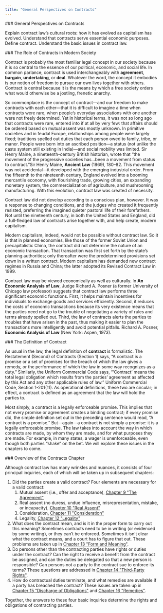 ```yaml
---
title: "General Perspectives on Contracts"
---
```

<div className="content-chunk" data-subsection-id = "">
### General Perspectives on Contracts

<Info title="LEARNING OBJECTIVES">Explain contract law’s cultural roots: how it has evolved as capitalism has evolved. Understand that contracts serve essential economic purposes. Define contract. Understand the basic issues in contract law.</Info>
</div>
<div className="content-chunk" data-subsection-id = "The-Role-of-Contracts-in-Modern-Society-28t">
### The Role of Contracts in Modern Society

Contract is probably the most familiar legal concept in our society because it is so central to the essence of our political, economic, and social life. In common parlance, contract is used interchangeably with __agreement__, __bargain__, __undertaking__, or __deal__. Whatever the word, the concept it embodies is our notion of freedom to pursue our own lives together with others. Contract is central because it is the means by which a free society orders what would otherwise be a jostling, frenetic anarchy.

So commonplace is the concept of contract—and our freedom to make contracts with each other—that it is difficult to imagine a time when contracts were rare, when people’s everyday associations with one another were not freely determined. Yet in historical terms, it was not so long ago that contracts were rare, entered into if at all by very few: that affairs should be ordered based on mutual assent was mostly unknown. In primitive societies and in feudal Europe, relationships among people were largely fixed; traditions spelled out duties that each person owed to family, tribe, or manor. People were born into an ascribed position—a status (not unlike the caste system still existing in India)—and social mobility was limited. Sir Henry Maine, a nineteenth-century British historian, wrote that “the movement of the progressive societies has…been a movement from status to contract.”Sir Henry Maine, __Ancient Law__ (1869), 180–82. This movement was not accidental—it developed with the emerging industrial order. From the fifteenth to the nineteenth century, England evolved into a booming mercantile economy, with flourishing trade, growing cities, an expanding monetary system, the commercialization of agriculture, and mushrooming manufacturing. With this evolution, contract law was created of necessity.

Contract law did not develop according to a conscious plan, however. It was a response to changing conditions, and the judges who created it frequently resisted, preferring the imagined quieter pastoral life of their forefathers. Not until the nineteenth century, in both the United States and England, did a full-fledged law of contracts arise together with, and help create, modern capitalism.

Modern capitalism, indeed, would not be possible without contract law. So it is that in planned economies, like those of the former Soviet Union and precapitalistic China, the contract did not determine the nature of an economic transaction. That transaction was first set forth by the state’s planning authorities; only thereafter were the predetermined provisions set down in a written contract. Modern capitalism has demanded new contract regimes in Russia and China; the latter adopted its Revised Contract Law in 1999.

Contract law may be viewed economically as well as culturally. In __An Economic Analysis of Law__, Judge Richard A. Posner (a former University of Chicago law professor) suggests that contract law performs three significant economic functions. First, it helps maintain incentives for individuals to exchange goods and services efficiently. Second, it reduces the costs of economic transactions because its very existence means that the parties need not go to the trouble of negotiating a variety of rules and terms already spelled out. Third, the law of contracts alerts the parties to troubles that have arisen in the past, thus making it easier to plan the transactions more intelligently and avoid potential pitfalls. Richard A. Posner, __Economic Analysis of Law__ (New York: Aspen, 1973).
</div>
<div className="content-chunk" data-subsection-id = "The-Definition-of-Contract-27t">
### The Definition of Contract 

As usual in the law, the legal definition of **contract** is formalistic. The Restatement (Second) of Contracts (Section 1) says, “A contract is a promise or a set of promises for the breach of which the law gives a remedy, or the performance of which the law in some way recognizes as a duty.” Similarly, the Uniform Commercial Code says, “‘Contract’ means the total legal obligation which results from the parties’ agreement as affected by this Act and any other applicable rules of law.” Uniform Commercial Code, Section 1-201(11). As operational definitions, these two are circular; in effect, a contract is defined as an agreement that the law will hold the parties to.

Most simply, a contract is a legally enforceable promise. This implies that not every promise or agreement creates a binding contract; if every promise did, the simple definition set out in the preceding sentence would read, “A contract is a promise.” But—again—a contract is not simply a promise: it is a legally enforceable promise. The law takes into account the way in which contracts are made, by whom they are made, and for what purposes they are made. For example, in many states, a wager is unenforceable, even though both parties “shake” on the bet. We will explore these issues in the chapters to come.
</div>
<div className="content-chunk" data-subsection-id = "Overview-of-the-Contracts-Chapter-29t">
### Overview of the Contracts Chapter

Although contract law has many wrinkles and nuances, it consists of four principal inquiries, each of which will be taken up in subsequent chapters:

1.  Did the parties create a valid contract? Four elements are necessary for a valid contract:
    1.  Mutual assent (i.e., offer and acceptance), [Chapter 9 "The Agreement"](https://saylordotorg.github.io/text_business-law-and-the-legal-environment-v1.0-a/mayer_1.0-ch09#mayer_1.0-ch09)
    2.  Real assent (no duress, undue influence, misrepresentation, mistake, or incapacity), [Chapter 10 "Real Assent"](https://saylordotorg.github.io/text_business-law-and-the-legal-environment-v1.0-a/mayer_1.0-ch10#mayer_1.0-ch10)
    3.  Consideration, [Chapter 11 "Consideration"](https://saylordotorg.github.io/text_business-law-and-the-legal-environment-v1.0-a/mayer_1.0-ch11#mayer_1.0-ch11)
    4.  Legality, [Chapter 12 "Legality"](https://saylordotorg.github.io/text_business-law-and-the-legal-environment-v1.0-a/mayer_1.0-ch12#mayer_1.0-ch12)
2.  What does the contract mean, and is it in the proper form to carry out this meaning? Sometimes contracts need to be in writing (or evidenced by some writing), or they can’t be enforced. Sometimes it isn’t clear what the contract means, and a court has to figure that out. These problems are taken up in [Chapter 13 "Form and Meaning"](https://saylordotorg.github.io/text_business-law-and-the-legal-environment-v1.0-a/mayer_1.0-ch13#mayer_1.0-ch13).
3.  Do persons other than the contracting parties have rights or duties under the contract? Can the right to receive a benefit from the contract be assigned, and can the duties be delegated so that a new person is responsible? Can persons not a party to the contract sue to enforce its terms? These questions are addressed in [Chapter 14 "Third-Party Rights"](https://saylordotorg.github.io/text_business-law-and-the-legal-environment-v1.0-a/mayer_1.0-ch14#mayer_1.0-ch14).
4.  How do contractual duties terminate, and what remedies are available if a party has breached the contract? These issues are taken up in [Chapter 15 "Discharge of Obligations"](https://saylordotorg.github.io/text_business-law-and-the-legal-environment-v1.0-a/mayer_1.0-ch15#mayer_1.0-ch15) and [Chapter 16 "Remedies"](https://saylordotorg.github.io/text_business-law-and-the-legal-environment-v1.0-a/mayer_1.0-ch16#mayer_1.0-ch16).

Together, the answers to these four basic inquiries determine the rights and obligations of contracting parties.
</div>
